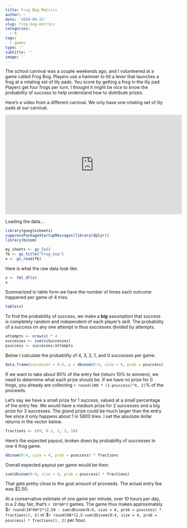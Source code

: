 ```yaml
---
title: Frog Bog Metrics
author: ~
date: '2019-04-22'
slug: frog-bog-metrics
categories: 
  - R
tags: 
  - games
type: ''
subtitle: ''
image: ''
---
```


The school carnival was a couple weekends ago, and I volunteered at a game called Frog Bog. Players use a hammer to hit a lever that launches a frog at a rotating set of lily pads. You score by getting a frog in the lily pad. Players get four frogs per turn. I thought it might be nice to know the probability of success to help understand how to distribute prizes.

Here's a video from a different carnival. We only have one rotating set of lily pads at our carnival.

<iframe width="560" height="315" src="https://www.youtube.com/embed/nDRnu2wQCbA" frameborder="0" allow="accelerometer; autoplay; encrypted-media; gyroscope; picture-in-picture" allowfullscreen></iframe>

Loading the data...
```r
library(googlesheets)
suppressPackageStartupMessages(library(dplyr))
library(binom)
```

```r
my_sheets <- gs_ls()
fb <- gs_title("Frog_bog")
x <- gs_read(fb)
```

Here is what the raw data look like.
```r
x <- tbl_df(x)
x
```

Summarized in table form we have the number of times each outcome happened per game of 4 tries.
```r
table(x)
```

To find the probability of success, we make a <b>big</b> assumption that success is completely random and independent of each player's skill. The probability of a success on any one attempt is thus successes divided by attempts.
```r
attempts <- nrow(x) * 4
successes <- sum(x$Successes)
psuccess <- successes/attempts
```

Below I calculate the probability of 4, 3, 2, 1, and 0 successes per game.
```r
data.frame(successes = 0:4, p = dbinom(0:4, size = 4, prob = psuccess))
```

If we want to take about 90% of the entry fee (return 10% to winners), we need to determine what each prize should be. If we have no prize for 0 frogs, you already are collecting `r round(100 * (1-psuccess)^4, 2)`% of the proceeds.

Let's say we have a small prize for 1 success, valued at a small percentage of the entry fee. We would have a medium prize for 2 successes and a big prize for 3 successes. The grand prize could be much larger than the entry fee since it only happens about 1 in 5800 tries. I set the absolute dollar returns in the vector below.

```r
fractions <- c(0, 0.1, 1, 3, 10)
```

Here's the expected payout, broken down by probability of successes in one 4 frog game.
```r
dbinom(0:4, size = 4, prob = psuccess) * fractions
```

Overall expected payout per game would be then:
```r
sum(dbinom(0:4, size = 4, prob = psuccess) * fractions)
```

That gets pretty close to the goal amount of proceeds. The actual entry fee was $2.50.

At a conservative estimate of one game per minute, over 10 hours per day, in a 2 day fair, that's `r 10*60*2` games. The game thus makes approximately $`r round(10*60*2*(2.50 - sum(dbinom(0:4, size = 4, prob = psuccess) * fractions)), 2)` or $`r round(60*(2.5-sum(dbinom(0:4, size = 4, prob = psuccess) * fractions)), 2)` per hour.